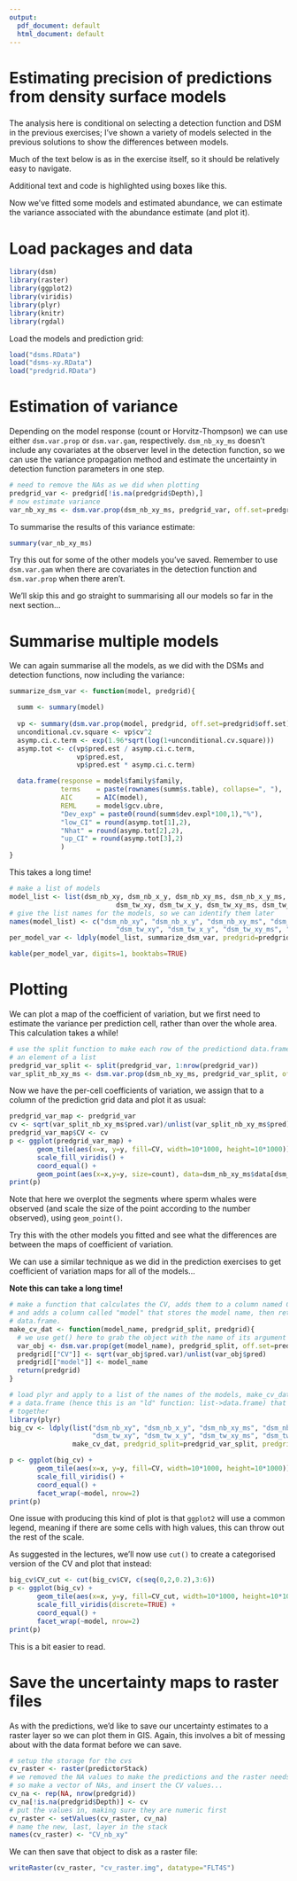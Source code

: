 ---
output:
  pdf_document: default
  html_document: default
---
# Estimating precision of predictions from density surface models
### \textit{Solution 7, Intermediate Distance Sampling workshop, CREEM, 2018}

The analysis here is conditional on selecting a detection function and DSM in the previous exercises; I've shown a variety of models selected in the previous solutions to show the differences between models.

Much of the text below is as in the exercise itself, so it should be relatively easy to navigate.

<div class="boxout">
Additional text and code is highlighted using boxes like this.
</div>

Now we've fitted some models and estimated abundance, we can estimate the variance associated with the abundance estimate (and plot it).

# Load packages and data

```{r load-packages}
library(dsm)
library(raster)
library(ggplot2)
library(viridis)
library(plyr)
library(knitr)
library(rgdal)
```

Load the models and prediction grid:
```{r load-models}
load("dsms.RData")
load("dsms-xy.RData")
load("predgrid.RData")
```

# Estimation of variance

Depending on the model response (count or Horvitz-Thompson) we can use either `dsm.var.prop` or `dsm.var.gam`, respectively. `dsm_nb_xy_ms` doesn't include any covariates at the observer level in the detection function, so we can use the variance propagation method and estimate the uncertainty in detection function parameters in one step.

```{r varest}
# need to remove the NAs as we did when plotting
predgrid_var <- predgrid[!is.na(predgrid$Depth),]
# now estimate variance
var_nb_xy_ms <- dsm.var.prop(dsm_nb_xy_ms, predgrid_var, off.set=predgrid_var$off.set)
```
To summarise the results of this variance estimate:
```{r varest-summary}
summary(var_nb_xy_ms)
```

Try this out for some of the other models you've saved. Remember to use `dsm.var.gam` when there are covariates in the detection function and `dsm.var.prop` when there aren't.

<div class="boxout">
We'll skip this and go straight to summarising all our models so far in the next section...
</div>

# Summarise multiple models

We can again summarise all the models, as we did with the DSMs and detection functions, now including the variance:

```{r summarise-var}
summarize_dsm_var <- function(model, predgrid){

  summ <- summary(model)
  
  vp <- summary(dsm.var.prop(model, predgrid, off.set=predgrid$off.set))
  unconditional.cv.square <- vp$cv^2
  asymp.ci.c.term <- exp(1.96*sqrt(log(1+unconditional.cv.square)))
  asymp.tot <- c(vp$pred.est / asymp.ci.c.term,
                 vp$pred.est,
                 vp$pred.est * asymp.ci.c.term)

  data.frame(response = model$family$family,
             terms    = paste(rownames(summ$s.table), collapse=", "),
             AIC      = AIC(model),
             REML     = model$gcv.ubre,
             "Dev_exp" = paste0(round(summ$dev.expl*100,1),"%"),
             "low_CI" = round(asymp.tot[1],2),
             "Nhat" = round(asymp.tot[2],2),
             "up_CI" = round(asymp.tot[3],2)
             )
}
```
<div class="boxout">

This takes a long time!

```{r var-table}
# make a list of models
model_list <- list(dsm_nb_xy, dsm_nb_x_y, dsm_nb_xy_ms, dsm_nb_x_y_ms,
                           dsm_tw_xy, dsm_tw_x_y, dsm_tw_xy_ms, dsm_tw_x_y_ms)
# give the list names for the models, so we can identify them later
names(model_list) <- c("dsm_nb_xy", "dsm_nb_x_y", "dsm_nb_xy_ms", "dsm_nb_x_y_ms",
                           "dsm_tw_xy", "dsm_tw_x_y", "dsm_tw_xy_ms", "dsm_tw_x_y_ms")
per_model_var <- ldply(model_list, summarize_dsm_var, predgrid=predgrid_var)
```
</div>

```{r print-table}
kable(per_model_var, digits=1, booktabs=TRUE)
```


# Plotting

We can plot a map of the coefficient of variation, but we first need to estimate the variance per prediction cell, rather than over the whole area. This calculation takes a while!

```{r per-cell-var}
# use the split function to make each row of the predictiond data.frame into
# an element of a list
predgrid_var_split <- split(predgrid_var, 1:nrow(predgrid_var))
var_split_nb_xy_ms <- dsm.var.prop(dsm_nb_xy_ms, predgrid_var_split, off.set=predgrid_var$off.set)
```
Now we have the per-cell coefficients of variation, we assign that to a column of the prediction grid data and plot it as usual:

```{r varest-map-obs}
predgrid_var_map <- predgrid_var
cv <- sqrt(var_split_nb_xy_ms$pred.var)/unlist(var_split_nb_xy_ms$pred)
predgrid_var_map$CV <- cv
p <- ggplot(predgrid_var_map) +
       geom_tile(aes(x=x, y=y, fill=CV, width=10*1000, height=10*1000)) +
       scale_fill_viridis() +
       coord_equal() +
       geom_point(aes(x=x,y=y, size=count), data=dsm_nb_xy_ms$data[dsm_nb_xy_ms$data$count>0,])
print(p)
```

Note that here we overplot the segments where sperm whales were observed (and scale the size of the point according to the number observed), using `geom_point()`.

Try this with the other models you fitted and see what the differences are between the maps of coefficient of variation.

<div class="boxout">
We can use a similar technique as we did in the prediction exercises to get coefficient of variation maps for all of the models...

**Note this can take a long time!**

```{r predsp-allgen, fig.width=15, fig.height=7}
# make a function that calculates the CV, adds them to a column named CV
# and adds a column called "model" that stores the model name, then returns the
# data.frame.
make_cv_dat <- function(model_name, predgrid_split, predgrid){
  # we use get() here to grab the object with the name of its argument
  var_obj <- dsm.var.prop(get(model_name), predgrid_split, off.set=predgrid$off.set)
  predgrid[["CV"]] <- sqrt(var_obj$pred.var)/unlist(var_obj$pred)
  predgrid[["model"]] <- model_name
  return(predgrid)
} 

# load plyr and apply to a list of the names of the models, make_cv_dat returns
# a data.frame (hence this is an "ld" function: list->data.frame) that it then binds
# together
library(plyr)
big_cv <- ldply(list("dsm_nb_xy", "dsm_nb_x_y", "dsm_nb_xy_ms", "dsm_nb_x_y_ms",
                     "dsm_tw_xy", "dsm_tw_x_y", "dsm_tw_xy_ms", "dsm_tw_x_y_ms"),
                make_cv_dat, predgrid_split=predgrid_var_split, predgrid=predgrid_var_map)
```

```{r predsp-allplot}
p <- ggplot(big_cv) +
       geom_tile(aes(x=x, y=y, fill=CV, width=10*1000, height=10*1000)) +
       scale_fill_viridis() +
       coord_equal() +
       facet_wrap(~model, nrow=2)
print(p)
```

One issue with producing this kind of plot is that `ggplot2` will use a common legend, meaning if there are some cells with high values, this can throw out the rest of the scale.

As suggested in the lectures, we'll now use `cut()` to create a categorised version of the CV and plot that instead:


```{r predsp-allplot-cut}
big_cv$CV_cut <- cut(big_cv$CV, c(seq(0,2,0.2),3:6))
p <- ggplot(big_cv) +
       geom_tile(aes(x=x, y=y, fill=CV_cut, width=10*1000, height=10*1000)) +
       scale_fill_viridis(discrete=TRUE) +
       coord_equal() +
       facet_wrap(~model, nrow=2)
print(p)
```

This is a bit easier to read.

</div>

# Save the uncertainty maps to raster files

As with the predictions, we'd like to save our uncertainty estimates to a raster layer so we can plot them in GIS. Again, this involves a bit of messing about with the data format before we can save.

```{r savecv-raster}
# setup the storage for the cvs
cv_raster <- raster(predictorStack)
# we removed the NA values to make the predictions and the raster needs them
# so make a vector of NAs, and insert the CV values...
cv_na <- rep(NA, nrow(predgrid))
cv_na[!is.na(predgrid$Depth)] <- cv
# put the values in, making sure they are numeric first
cv_raster <- setValues(cv_raster, cv_na)
# name the new, last, layer in the stack
names(cv_raster) <- "CV_nb_xy"
```
We can then save that object to disk as a raster file:
```{r write-raster}
writeRaster(cv_raster, "cv_raster.img", datatype="FLT4S")
```


